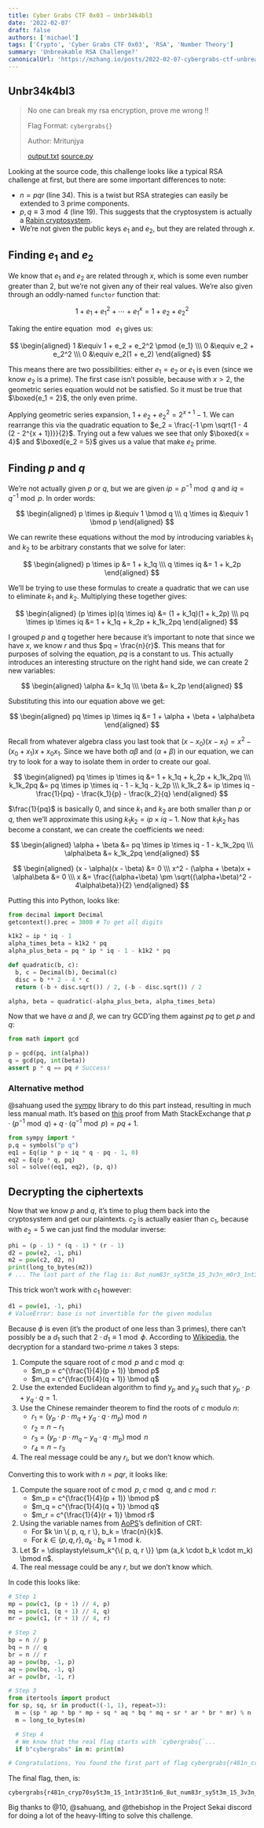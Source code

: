```yaml
---
title: Cyber Grabs CTF 0x03 – Unbr34k4bl3
date: '2022-02-07'
draft: false
authors: ['michael']
tags: ['Crypto', 'Cyber Grabs CTF 0x03', 'RSA', 'Number Theory']
summary: 'Unbreakable RSA Challenge?'
canonicalUrl: 'https://mzhang.io/posts/2022-02-07-cybergrabs-ctf-unbreakable/'
---
```


## Unbr34k4bl3

> No one can break my rsa encryption, prove me wrong !!
>
> Flag Format: `cybergrabs{}`
>
> Author: Mritunjya
>
> [output.txt](https://mzhang.io/posts/2022-02-07-cybergrabs-ctf-unbreakable/output.txt) [source.py](https://mzhang.io/posts/2022-02-07-cybergrabs-ctf-unbreakable/source.py)

Looking at the source code, this challenge looks like a typical RSA challenge at first, but there are some important differences to note:

- $n = pqr$ (line 34). This is a twist but RSA strategies can easily be
  extended to 3 prime components.
- $p, q \equiv 3 \bmod 4$ (line 19). This suggests that the cryptosystem is
  actually a [Rabin cryptosystem](https://en.wikipedia.org/wiki/Rabin_cryptosystem).
- We’re not given the public keys $e_1$ and $e_2$, but they are related through
  $x$.

## Finding $e_1$ and $e_2$

We know that $e_1$ and $e_2$ are related through $x$, which is some even number
greater than 2, but we’re not given any of their real values. We’re also given
through an oddly-named `functor` function that:

$$
1 + e_1 + e_1^2 + \cdots + e_1^x = 1 + e_2 + e_2^2
$$

Taking the entire equation $\bmod\ e_1$ gives us:

$$
\begin{aligned} 1 &\equiv 1 + e_2 + e_2^2 \pmod {e_1} \\\ 0 &\equiv e_2 + e_2^2 \\\ 0 &\equiv e_2(1 + e_2) \end{aligned}
$$

This means there are two possibilities: either $e_1 = e_2$ or $e_1$ is even
(since we know $e_2$ is a prime). The first case isn’t possible, because with $x > 2$, the geometric series equation would not be satisfied. So it must be true
that $\boxed{e_1 = 2}$, the only even prime.

Applying geometric series expansion, $1 + e_2 + e_2^2 = 2^{x + 1} - 1$. We can
rearrange this via the quadratic equation to $e_2 = \frac{-1 \pm \sqrt{1 - 4
(2 - 2^{x + 1})}}{2}$. Trying out a few values we see that only $\boxed{x = 4}$
and $\boxed{e_2 = 5}$ gives us a value that make $e_2$ prime.

## Finding $p$ and $q$

We’re not actually given $p$ or $q$, but we are given $ip = p^{-1} \bmod q$ and
$iq = q^{-1} \bmod p$. In order words:

$$
\begin{aligned}
  p \times ip &\equiv 1 \bmod q \\\
  q \times iq &\equiv 1 \bmod p
\end{aligned}
$$

We can rewrite these equations without the mod by introducing variables $k_1$
and $k_2$ to be arbitrary constants that we solve for later:

$$
\begin{aligned}
  p \times ip &= 1 + k_1q \\\
  q \times iq &= 1 + k_2p
\end{aligned}
$$

We’ll be trying to use these formulas to create a quadratic that we can use to
eliminate $k_1$ and $k_2$. Multiplying these together gives:

$$
\begin{aligned}
  (p \times ip)(q \times iq) &= (1 + k_1q)(1 + k_2p) \\\
  pq \times ip \times iq &= 1 + k_1q + k_2p + k_1k_2pq
\end{aligned}
$$

I grouped $p$ and $q$ together here because it’s important to note that since we
have $x$, we know $r$ and thus $pq = \frac{n}{r}$. This means that for purposes
of solving the equation, $pq$ is a constant to us. This actually introduces an
interesting structure on the right hand side, we can create 2 new variables:

$$
\begin{aligned}
  \alpha &= k_1q \\\
  \beta &= k_2p
\end{aligned}
$$

Substituting this into our equation above we get:

$$
\begin{aligned}
  pq \times ip \times iq &= 1 + \alpha + \beta + \alpha\beta
\end{aligned}
$$

Recall from whatever algebra class you last took that $(x - x_0)(x - x_1) = x^2 - (x_0 + x_1)x + x_0x_1$. Since we have both $\alpha\beta$ and $(\alpha + \beta)$ in our equation, we can try to look for a way to isolate them in order to create our goal.

$$
\begin{aligned}
  pq \times ip \times iq &= 1 + k_1q + k_2p + k_1k_2pq \\\
  k_1k_2pq &= pq \times ip \times iq - 1 - k_1q - k_2p \\\
  k_1k_2 &= ip \times iq - \frac{1}{pq} - \frac{k_1}{p} - \frac{k_2}{q}
\end{aligned}
$$

$\frac{1}{pq}$ is basically $0$, and since $k_1$ and $k_2$ are both smaller than
$p$ or $q$, then we’ll approximate this using $k_1k_2 = ip \times iq - 1$. Now
that $k_1k_2$ has become a constant, we can create the coefficients we need:

$$
\begin{aligned}
  \alpha + \beta &= pq \times ip \times iq - 1 - k_1k_2pq \\\
  \alpha\beta &= k_1k_2pq
\end{aligned}
$$

$$
\begin{aligned}
  (x - \alpha)(x - \beta) &= 0 \\\
  x^2 - (\alpha + \beta)x + \alpha\beta &= 0 \\\
  x &= \frac{(\alpha+\beta) \pm \sqrt{(\alpha+\beta)^2 - 4\alpha\beta}}{2}
\end{aligned}
$$

Putting this into Python, looks like:

```py
from decimal import Decimal
getcontext().prec = 3000 # To get all digits

k1k2 = ip * iq - 1
alpha_times_beta = k1k2 * pq
alpha_plus_beta = pq * ip * iq - 1 - k1k2 * pq

def quadratic(b, c):
  b, c = Decimal(b), Decimal(c)
  disc = b ** 2 - 4 * c
  return (-b + disc.sqrt()) / 2, (-b - disc.sqrt()) / 2

alpha, beta = quadratic(-alpha_plus_beta, alpha_times_beta)
```

Now that we have $\alpha$ and $\beta$, we can try GCD’ing them against $pq$ to
get $p$ and $q$:

```py
from math import gcd

p = gcd(pq, int(alpha))
q = gcd(pq, int(beta))
assert p * q == pq # Success!
```

### Alternative method

@sahuang used the [sympy] library to do this part instead, resulting in much
less manual math. It’s based on [this] proof from Math StackExchange that $p
\cdot (p^{-1} \bmod q) + q \cdot (q^{-1} \bmod p) = pq + 1$.

[sympy]: https://www.sympy.org
[this]: https://math.stackexchange.com/a/1705450

```py
from sympy import *
p,q = symbols("p q")
eq1 = Eq(ip * p + iq * q - pq - 1, 0)
eq2 = Eq(p * q, pq)
sol = solve((eq1, eq2), (p, q))
```

## Decrypting the ciphertexts

Now that we know $p$ and $q$, it’s time to plug them back into the cryptosystem
and get our plaintexts. $c_2$ is actually easier than $c_1$, because with
$e_2 = 5$ we can just find the modular inverse:

```py
phi = (p - 1) * (q - 1) * (r - 1)
d2 = pow(e2, -1, phi)
m2 = pow(c2, d2, n)
print(long_to_bytes(m2))
# ... The last part of the flag is: 8ut_num83r_sy5t3m_15_3v3n_m0r3_1nt3r35t1n6} ...
```

This trick won’t work with $c_1$ however:

```py
d1 = pow(e1, -1, phi)
# ValueError: base is not invertible for the given modulus
```

Because $\phi$ is even (it’s the product of one less than 3 primes), there can’t
possibly be a $d_1$ such that $2 \cdot d_1 \equiv 1 \bmod \phi$. According to
[Wikipedia](https://en.wikipedia.org/wiki/Rabin_cryptosystem), the decryption for a standard two-prime $n$ takes 3 steps:

1. Compute the square root of $c \bmod p$ and $c \bmod q$:
   - $m_p = c^{\frac{1}{4}(p + 1)} \bmod p$
   - $m_q = c^{\frac{1}{4}(q + 1)} \bmod q$
2. Use the extended Euclidean algorithm to find $y_p$ and $y_q$ such that $y_p
   \cdot p + y_q \cdot q = 1$.
3. Use the Chinese remainder theorem to find the roots of $c$ modulo $n$:
   - $r_1 = (y_p \cdot p \cdot m_q + y_q \cdot q \cdot m_p) \bmod n$
   - $r_2 = n - r_1$
   - $r_3 = (y_p \cdot p \cdot m_q - y_q \cdot q \cdot m_p) \bmod n$
   - $r_4 = n - r_3$
4. The real message could be any $r_i$, but we don’t know which.

Converting this to work with $n = pqr$, it looks like:

1. Compute the square root of $c \bmod p$, $c \bmod q$, and $c \bmod r$:
   - $m_p = c^{\frac{1}{4}(p + 1)} \bmod p$
   - $m_q = c^{\frac{1}{4}(q + 1)} \bmod q$
   - $m_r = c^{\frac{1}{4}(r + 1)} \bmod r$
2. Using the variable names from [AoPS](https://artofproblemsolving.com/wiki/index.php/Chinese_Remainder_Theorem)’s definition of CRT:
   - For $k \in \{ p, q, r \}, b_k = \frac{n}{k}$.
   - For $k \in \{ p, q, r \}, a_k \cdot b_k \equiv 1 \bmod k$.
3. Let $r = \displaystyle\sum_k^{\{ p, q, r \}} \pm (a_k \cdot b_k \cdot m_k) \bmod n$.
4. The real message could be any $r$, but we don’t know which.

In code this looks like:

```py
# Step 1
mp = pow(c1, (p + 1) // 4, p)
mq = pow(c1, (q + 1) // 4, q)
mr = pow(c1, (r + 1) // 4, r)

# Step 2
bp = n // p
bq = n // q
br = n // r
ap = pow(bp, -1, p)
aq = pow(bq, -1, q)
ar = pow(br, -1, r)

# Step 3
from itertools import product
for sp, sq, sr in product((-1, 1), repeat=3):
  m = (sp * ap * bp * mp + sq * aq * bq * mq + sr * ar * br * mr) % n
  m = long_to_bytes(m)

  # Step 4
  # We know that the real flag starts with `cybergrabs{`...
  if b"cybergrabs" in m: print(m)

# Congratulations, You found the first part of flag cybergrabs{r481n_cryp70sy5t3m_15_1nt3r35t1n6_ ...
```

The final flag, then, is:

```
cybergrabs{r481n_cryp70sy5t3m_15_1nt3r35t1n6_8ut_num83r_sy5t3m_15_3v3n_m0r3_1nt3r35t1n6}
```

Big thanks to @10, @sahuang, and @thebishop in the Project Sekai discord for
doing a lot of the heavy-lifting to solve this challenge.
